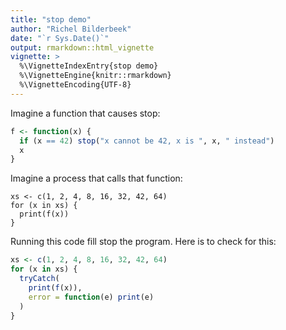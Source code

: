 ```yaml
---
title: "stop demo"
author: "Richel Bilderbeek"
date: "`r Sys.Date()`"
output: rmarkdown::html_vignette
vignette: >
  %\VignetteIndexEntry{stop demo}
  %\VignetteEngine{knitr::rmarkdown}
  %\VignetteEncoding{UTF-8}
---
```


Imagine a function that causes stop:

```r
f <- function(x) {
  if (x == 42) stop("x cannot be 42, x is ", x, " instead")
  x
}
```

Imagine a process that calls that function:

```
xs <- c(1, 2, 4, 8, 16, 32, 42, 64)
for (x in xs) {
  print(f(x))
}
```

Running this code fill stop the program. Here is to check for this:

```r
xs <- c(1, 2, 4, 8, 16, 32, 42, 64)
for (x in xs) {
  tryCatch(
    print(f(x)),
    error = function(e) print(e)
  )
}
```
